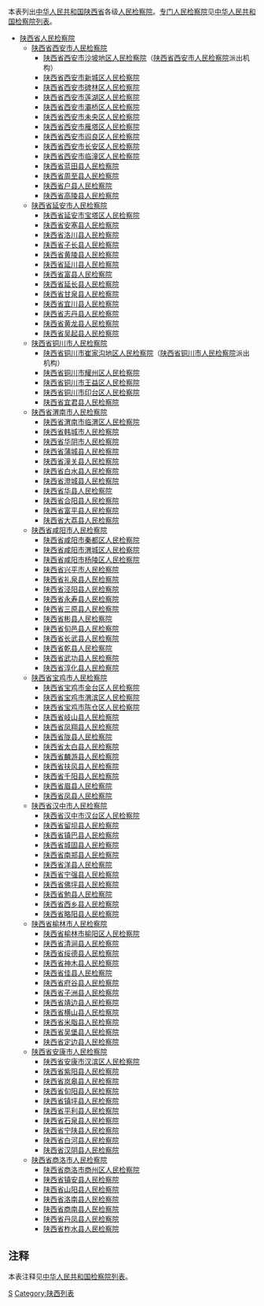 本表列出[[中华人民共和国|中华人民共和国]][[陕西省|陕西省]]各级[[人民检察院|人民检察院]]。[[专门人民检察院|专门人民检察院]]见[[中华人民共和国检察院列表|中华人民共和国检察院列表]]。
*[[陕西省人民检察院|陕西省人民检察院]] 
**[[陕西省西安市人民检察院|陕西省西安市人民检察院]] 
***[[陕西省西安市沙坡地区人民检察院|陕西省西安市沙坡地区人民检察院]]（[[陕西省西安市人民检察院|陕西省西安市人民检察院]]派出机构）
***[[陕西省西安市新城区人民检察院|陕西省西安市新城区人民检察院]]
***[[陕西省西安市碑林区人民检察院|陕西省西安市碑林区人民检察院]]
***[[陕西省西安市莲湖区人民检察院|陕西省西安市莲湖区人民检察院]]
***[[陕西省西安市灞桥区人民检察院|陕西省西安市灞桥区人民检察院]]
***[[陕西省西安市未央区人民检察院|陕西省西安市未央区人民检察院]]
***[[陕西省西安市雁塔区人民检察院|陕西省西安市雁塔区人民检察院]]
***[[陕西省西安市阎良区人民检察院|陕西省西安市阎良区人民检察院]]
***[[陕西省西安市长安区人民检察院|陕西省西安市长安区人民检察院]]
***[[陕西省西安市临潼区人民检察院|陕西省西安市临潼区人民检察院]]
***[[陕西省蓝田县人民检察院|陕西省蓝田县人民检察院]]
***[[陕西省周至县人民检察院|陕西省周至县人民检察院]]
***[[陕西省户县人民检察院|陕西省户县人民检察院]]
***[[陕西省高陵县人民检察院|陕西省高陵县人民检察院]]
**[[陕西省延安市人民检察院|陕西省延安市人民检察院]] 
***[[陕西省延安市宝塔区人民检察院|陕西省延安市宝塔区人民检察院]]
***[[陕西省安塞县人民检察院|陕西省安塞县人民检察院]]
***[[陕西省洛川县人民检察院|陕西省洛川县人民检察院]]
***[[陕西省子长县人民检察院|陕西省子长县人民检察院]]
***[[陕西省黄陵县人民检察院|陕西省黄陵县人民检察院]]
***[[陕西省延川县人民检察院|陕西省延川县人民检察院]]
***[[陕西省富县人民检察院|陕西省富县人民检察院]]
***[[陕西省延长县人民检察院|陕西省延长县人民检察院]]
***[[陕西省甘泉县人民检察院|陕西省甘泉县人民检察院]]
***[[陕西省宜川县人民检察院|陕西省宜川县人民检察院]]
***[[陕西省志丹县人民检察院|陕西省志丹县人民检察院]]
***[[陕西省黄龙县人民检察院|陕西省黄龙县人民检察院]]
***[[陕西省吴起县人民检察院|陕西省吴起县人民检察院]]
**[[陕西省铜川市人民检察院|陕西省铜川市人民检察院]] 
***[[陕西省铜川市崔家沟地区人民检察院|陕西省铜川市崔家沟地区人民检察院]]（[[陕西省铜川市人民检察院|陕西省铜川市人民检察院]]派出机构）
***[[陕西省铜川市耀州区人民检察院|陕西省铜川市耀州区人民检察院]]
***[[陕西省铜川市王益区人民检察院|陕西省铜川市王益区人民检察院]]
***[[陕西省铜川市印台区人民检察院|陕西省铜川市印台区人民检察院]]
***[[陕西省宜君县人民检察院|陕西省宜君县人民检察院]]
**[[陕西省渭南市人民检察院|陕西省渭南市人民检察院]] 
***[[陕西省渭南市临渭区人民检察院|陕西省渭南市临渭区人民检察院]]
***[[陕西省韩城市人民检察院|陕西省韩城市人民检察院]]
***[[陕西省华阴市人民检察院|陕西省华阴市人民检察院]]
***[[陕西省蒲城县人民检察院|陕西省蒲城县人民检察院]]
***[[陕西省潼关县人民检察院|陕西省潼关县人民检察院]]
***[[陕西省白水县人民检察院|陕西省白水县人民检察院]]
***[[陕西省澄城县人民检察院|陕西省澄城县人民检察院]]
***[[陕西省华县人民检察院|陕西省华县人民检察院]]
***[[陕西省合阳县人民检察院|陕西省合阳县人民检察院]]
***[[陕西省富平县人民检察院|陕西省富平县人民检察院]]
***[[陕西省大荔县人民检察院|陕西省大荔县人民检察院]]
**[[陕西省咸阳市人民检察院|陕西省咸阳市人民检察院]] 
***[[陕西省咸阳市秦都区人民检察院|陕西省咸阳市秦都区人民检察院]]
***[[陕西省咸阳市渭城区人民检察院|陕西省咸阳市渭城区人民检察院]]
***[[陕西省咸阳市杨陵区人民检察院|陕西省咸阳市杨陵区人民检察院]]
***[[陕西省兴平市人民检察院|陕西省兴平市人民检察院]]
***[[陕西省礼泉县人民检察院|陕西省礼泉县人民检察院]]
***[[陕西省泾阳县人民检察院|陕西省泾阳县人民检察院]]
***[[陕西省永寿县人民检察院|陕西省永寿县人民检察院]]
***[[陕西省三原县人民检察院|陕西省三原县人民检察院]]
***[[陕西省彬县人民检察院|陕西省彬县人民检察院]]
***[[陕西省旬邑县人民检察院|陕西省旬邑县人民检察院]]
***[[陕西省长武县人民检察院|陕西省长武县人民检察院]]
***[[陕西省乾县人民检察院|陕西省乾县人民检察院]]
***[[陕西省武功县人民检察院|陕西省武功县人民检察院]]
***[[陕西省淳化县人民检察院|陕西省淳化县人民检察院]]
**[[陕西省宝鸡市人民检察院|陕西省宝鸡市人民检察院]] 
***[[陕西省宝鸡市金台区人民检察院|陕西省宝鸡市金台区人民检察院]]
***[[陕西省宝鸡市渭滨区人民检察院|陕西省宝鸡市渭滨区人民检察院]]
***[[陕西省宝鸡市陈仓区人民检察院|陕西省宝鸡市陈仓区人民检察院]]
***[[陕西省岐山县人民检察院|陕西省岐山县人民检察院]]
***[[陕西省凤翔县人民检察院|陕西省凤翔县人民检察院]]
***[[陕西省陇县人民检察院|陕西省陇县人民检察院]]
***[[陕西省太白县人民检察院|陕西省太白县人民检察院]]
***[[陕西省麟游县人民检察院|陕西省麟游县人民检察院]]
***[[陕西省扶风县人民检察院|陕西省扶风县人民检察院]]
***[[陕西省千阳县人民检察院|陕西省千阳县人民检察院]]
***[[陕西省眉县人民检察院|陕西省眉县人民检察院]]
***[[陕西省凤县人民检察院|陕西省凤县人民检察院]]
**[[陕西省汉中市人民检察院|陕西省汉中市人民检察院]] 
***[[陕西省汉中市汉台区人民检察院|陕西省汉中市汉台区人民检察院]]
***[[陕西省留坝县人民检察院|陕西省留坝县人民检察院]]
***[[陕西省镇巴县人民检察院|陕西省镇巴县人民检察院]]
***[[陕西省城固县人民检察院|陕西省城固县人民检察院]]
***[[陕西省南郑县人民检察院|陕西省南郑县人民检察院]]
***[[陕西省洋县人民检察院|陕西省洋县人民检察院]]
***[[陕西省宁强县人民检察院|陕西省宁强县人民检察院]]
***[[陕西省佛坪县人民检察院|陕西省佛坪县人民检察院]]
***[[陕西省勉县人民检察院|陕西省勉县人民检察院]]
***[[陕西省西乡县人民检察院|陕西省西乡县人民检察院]]
***[[陕西省略阳县人民检察院|陕西省略阳县人民检察院]]
**[[陕西省榆林市人民检察院|陕西省榆林市人民检察院]] 
***[[陕西省榆林市榆阳区人民检察院|陕西省榆林市榆阳区人民检察院]]
***[[陕西省清涧县人民检察院|陕西省清涧县人民检察院]]
***[[陕西省绥德县人民检察院|陕西省绥德县人民检察院]]
***[[陕西省神木县人民检察院|陕西省神木县人民检察院]]
***[[陕西省佳县人民检察院|陕西省佳县人民检察院]]
***[[陕西省府谷县人民检察院|陕西省府谷县人民检察院]]
***[[陕西省子洲县人民检察院|陕西省子洲县人民检察院]]
***[[陕西省靖边县人民检察院|陕西省靖边县人民检察院]]
***[[陕西省横山县人民检察院|陕西省横山县人民检察院]]
***[[陕西省米脂县人民检察院|陕西省米脂县人民检察院]]
***[[陕西省吴堡县人民检察院|陕西省吴堡县人民检察院]]
***[[陕西省定边县人民检察院|陕西省定边县人民检察院]]
**[[陕西省安康市人民检察院|陕西省安康市人民检察院]] 
***[[陕西省安康市汉滨区人民检察院|陕西省安康市汉滨区人民检察院]]
***[[陕西省紫阳县人民检察院|陕西省紫阳县人民检察院]]
***[[陕西省岚皋县人民检察院|陕西省岚皋县人民检察院]]
***[[陕西省旬阳县人民检察院|陕西省旬阳县人民检察院]]
***[[陕西省镇坪县人民检察院|陕西省镇坪县人民检察院]]
***[[陕西省平利县人民检察院|陕西省平利县人民检察院]]
***[[陕西省石泉县人民检察院|陕西省石泉县人民检察院]]
***[[陕西省宁陕县人民检察院|陕西省宁陕县人民检察院]]
***[[陕西省白河县人民检察院|陕西省白河县人民检察院]]
***[[陕西省汉阴县人民检察院|陕西省汉阴县人民检察院]]
**[[陕西省商洛市人民检察院|陕西省商洛市人民检察院]] 
***[[陕西省商洛市商州区人民检察院|陕西省商洛市商州区人民检察院]]
***[[陕西省镇安县人民检察院|陕西省镇安县人民检察院]]
***[[陕西省山阳县人民检察院|陕西省山阳县人民检察院]]
***[[陕西省洛南县人民检察院|陕西省洛南县人民检察院]]
***[[陕西省商南县人民检察院|陕西省商南县人民检察院]]
***[[陕西省丹凤县人民检察院|陕西省丹凤县人民检察院]]
***[[陕西省柞水县人民检察院|陕西省柞水县人民检察院]]
==注释==
本表注释见[[中华人民共和国检察院列表|中华人民共和国检察院列表]]。
{{reflist}}
{{陕西行政区划}}
{{中华人民共和国检察院}}
[[Category:中华人民共和国检察院列表|S]]
[[Category:陕西列表|Category:陕西列表]]